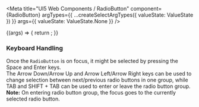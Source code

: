 

<Meta
  title="UI5 Web Components / RadioButton"
  component={RadioButton}
  argTypes={{
    ...createSelectArgTypes({ valueState: ValueState })
  }}
  args={{
    valueState: ValueState.None
  }}
/>

<DocsHeader />

<Canvas>
  <Story name="Default">
    {(args) => {
      return <RadioButton {...args} />;
    }}
  </Story>
</Canvas>

<ArgsTable story="." />
<h3>Keyboard Handling</h3>

Once the <code>RadioButton</code> is on focus, it might be selected by pressing the Space and Enter keys. <br />
The Arrow Down/Arrow Up and Arrow Left/Arrow Right keys can be used to change selection between next/previous radio
buttons in one group, while TAB and SHIFT + TAB can be used to enter or leave the radio button group. <br />
<b>Note:</b> On entering radio button group, the focus goes to the currently selected radio button.
